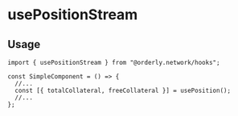
<Meta of={PositionHookStories} />

# usePositionStream

## Usage

```tsx
import { usePositionStream } from "@orderly.network/hooks";

const SimpleComponent = () => {
  //...
  const [{ totalCollateral, freeCollateral }] = usePosition();
  //...
};
```

<Canvas of={PositionHookStories.Default} />
